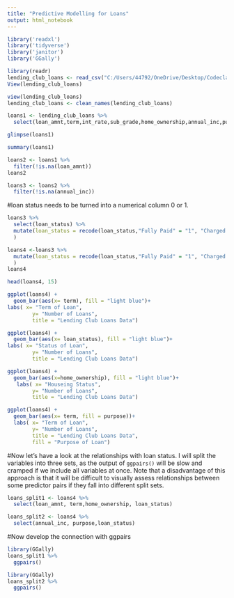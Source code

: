 ```yaml
---
title: "Predictive Modelling for Loans"
output: html_notebook
---
```

```r
library('readxl')
library('tidyverse')
library('janitor')
library('GGally')
```

```r
library(readr)
lending_club_loans <- read_csv("C:/Users/44792/OneDrive/Desktop/Codeclan 2022/final_project_loan_default_predictor/data/lending_club_loans.csv")
View(lending_club_loans)
```

```r
view(lending_club_loans)
lending_club_loans <- clean_names(lending_club_loans)

```
```r
loans1 <- lending_club_loans %>%
  select(loan_amnt,term,int_rate,sub_grade,home_ownership,annual_inc,purpose, loan_status)
```
```r
glimpse(loans1)
```
```r
summary(loans1)
```
```r
loans2 <- loans1 %>%
  filter(!is.na(loan_amnt))
loans2

loans3 <- loans2 %>%
  filter(!is.na(annual_inc))

```

#loan status needs to be turned into a numerical column 0 or 1.

```r
loans3 %>%
  select(loan_status) %>%
  mutate(loan_status = recode(loan_status,"Fully Paid" = "1", "Charged Off" = "0", "Current" = "3")
  ) 
```


```r
loans4 <-loans3 %>%
  mutate(loan_status = recode(loan_status,"Fully Paid" = "1", "Charged Off" = "0", "Current" = "3")
  ) 
loans4
```

```r
head(loans4, 15)
```


```r
ggplot(loans4) +
  geom_bar(aes(x= term), fill = "light blue")+
labs( x= "Term of Loan",
        y= "Number of Loans",
        title = "Lending Club Loans Data")
```


```r
ggplot(loans4) +
  geom_bar(aes(x= loan_status), fill = "light blue")+
labs( x= "Status of Loan",
        y= "Number of Loans",
        title = "Lending Club Loans Data")
```

```r
ggplot(loans4) +
  geom_bar(aes(x=home_ownership), fill = "light blue")+
   labs( x= "Houseing Status",
        y= "Number of Loans",
        title = "Lending Club Loans Data")
```


```r
ggplot(loans4) +
  geom_bar(aes(x= term, fill = purpose))+
  labs( x= "Term of Loan",
        y= "Number of Loans",
        title = "Lending Club Loans Data",
        fill = "Purpose of Loan")
```









#Now let's have a look at the relationships with loan status. I will split the variables into three sets, as the output of `ggpairs()` will be slow and cramped if we include all variables at once. Note that a disadvantage of this approach is that it will be difficult to visually assess relationships between some predictor pairs if they fall into different split sets.


```r
loans_split1 <- loans4 %>%
  select(loan_amnt, term,home_ownership, loan_status)
```


```r
loans_split2 <- loans4 %>%
  select(annual_inc, purpose,loan_status)
```

#Now develop the connection with ggpairs

```r
library(GGally)
loans_split1 %>%
  ggpairs()
```

```r
library(GGally)
loans_split2 %>%
  ggpairs()
```









